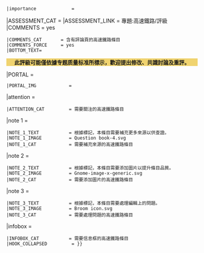 {{WPBannerMeta
|PROJECT                = 高速鐵路
 |BANNER_NAME           = Template:高速鐵路專題
 |substcheck            = <includeonly>{{subst:</includeonly><includeonly>substcheck}}</includeonly>
 |small                 = {{{small|}}}
 |category              = {{{category|¬}}}
 |listas                = {{{listas|}}}
|PROJECT_LINK           = 專題:高速鐵路
|IMAGE_LEFT             = JRC-TEC-0.jpg
|QUALITY_SCALE          = inline
 |class                 = {{class mask|{{{class|{{{1|}}}}}}
|forceNA=yes
|category=yes
|disambig=yes
|portal=yes
|redirect=yes
|template=yes
|file=yes
|project=yes
|future=yes
|current=yes
|needed=yes
|merge=yes
}}

 |importance             = {{{importance|}}}
|ASSESSMENT_CAT         = 
|ASSESSMENT_LINK        = 專題:高速鐵路/評級
|COMMENTS            = yes
 |COMMENTS_CAT       = 含有評論頁的高速鐵路條目
 |COMMENTS_FORCE     = yes
 |BOTTOM_TEXT=<div style="background:#f0d36f;text-align:center">'''此評級可能僅依據专题质量标准所標示，歡迎提出修改、共識討論及重評。'''</div>
|PORTAL                 = 
 |PORTAL_IMG            = 
|attention              = {{{attention|}}}
 |ATTENTION_CAT         = 需要關注的高速鐵路條目
|note 1                 = {{{ref|}}}
 |NOTE_1_TEXT           = 根據標記，本條目需要補充更多來源以供查證。
 |NOTE_1_IMAGE          = Question book-4.svg
 |NOTE_1_CAT            = 需要補充來源的高速鐵路條目
|note 2                 = {{{photo|}}}
 |NOTE_2_TEXT           = 根據標記，本條目需要添加圖片以提升條目品質。
 |NOTE_2_IMAGE          = Gnome-image-x-generic.svg
 |NOTE_2_CAT            = 需要添加圖片的高速鐵路條目
|note 3                 = {{{problem|}}}
 |NOTE_3_TEXT           = 根據標記，本條目需要處理編輯上的問題。
 |NOTE_3_IMAGE          = Broom icon.svg
 |NOTE_3_CAT            = 需要處理問題的高速鐵路條目
|infobox                = {{{needs-infobox|}}}
 |INFOBOX_CAT           = 需要信息框的高速鐵路條目
 |HOOK_COLLAPSED         = {{WPBannerMeta/hooks/notecounter
 |category              = {{{category|¬}}}
}}}}<noinclude>
{{documentation}}
[[Category:高速鐵路專題| ]]
</noinclude>